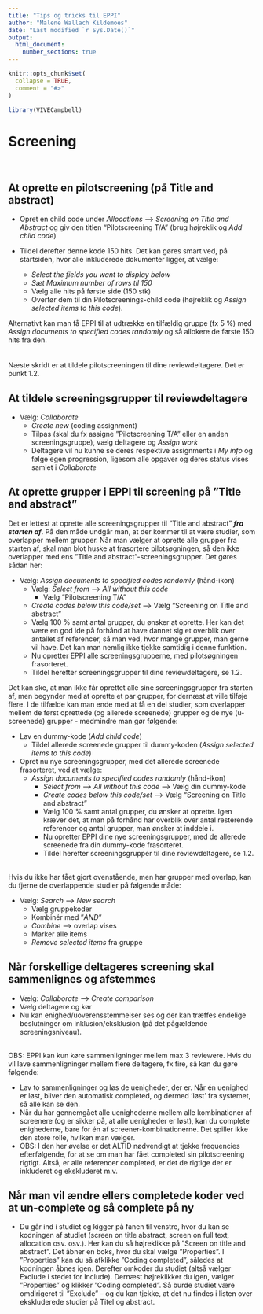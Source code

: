 ```yaml
---
title: "Tips og tricks til EPPI"
author: "Malene Wallach Kildemoes"
date: "Last modified `r Sys.Date()`"
output: 
  html_document:
    number_sections: true
---
```


```r
knitr::opts_chunk$set(
  collapse = TRUE,
  comment = "#>"
)
```

```r
library(VIVECampbell)
```

# Screening  

\


## **At oprette en pilotscreening (på Title and abstract)**

* Opret en child code under *Allocations* --> *Screening on Title and Abstract* og giv den titlen “Pilotscreening T/A” (brug højreklik og *Add child code*)

* Tildel derefter denne kode 150 hits. Det kan gøres smart ved, på startsiden, hvor alle inkluderede dokumenter ligger, at vælge:  
  + *Select the fields you want to display below *
  + *Sæt Maximum number of rows til 150* 
  + Vælg alle hits på første side (150 stk) 
  + Overfør dem til din Pilotscreenings-child code (højreklik og *Assign selected items to this code*).  

Alternativt kan man få EPPI til at udtrække en tilfældig gruppe (fx 5 %) med *Assign documents to specified codes randomly* og så allokere de første 150 hits fra den.   
\
\
Næste skridt er at tildele pilotscreeningen til dine reviewdeltagere. Det er punkt 1.2. 

## **At tildele screeningsgrupper til reviewdeltagere**

* Vælg: *Collaborate*
  + *Create new* (coding assignment) 
  + Tilpas (skal du fx assigne ”Pilotscreening T/A” eller en anden screeningsgruppe), vælg deltagere og *Assign work* 
  + Deltagere vil nu kunne se deres respektive assignments i *My info* og følge egen progression, ligesom alle opgaver og deres status vises samlet i *Collaborate*
  

## **At oprette grupper i EPPI til screening på ”Title and abstract”**
Det er lettest at oprette alle screeningsgrupper til ”Title and abstract” ***fra starten af***. På den måde undgår man, at der kommer til at være studier, som overlapper mellem grupper. Når man vælger at oprette alle grupper fra starten af, skal man blot huske at frasortere pilotsøgningen, så den ikke overlapper med ens ”Title and abstract”-screeningsgrupper. Det gøres sådan her:

* Vælg: *Assign documents to specified codes randomly* (hånd-ikon)
  + Vælg: *Select from* --> *All without this code*
    - Vælg “Pilotscreening T/A”
  + *Create codes below this code/set* --> Vælg “Screening on Title and abstract” 
  + Vælg 100 % samt antal grupper, du ønsker at oprette. Her kan det være en god ide på forhånd at have dannet sig et overblik over antallet af referencer, så man ved, hvor mange grupper, man gerne vil have. Det kan man nemlig ikke tjekke samtidig i denne funktion. 
  + Nu opretter EPPI alle screeningsgrupperne, med pilotsøgningen frasorteret.  
  + Tildel herefter screeningsgrupper til dine reviewdeltagere, se 1.2.                                   

Det kan ske, at man ikke får oprettet alle sine screeningsgrupper fra starten af, men begynder med at oprette et par grupper, for dernæst at ville tilføje flere. I de tilfælde kan man ende med at få en del studier, som overlapper mellem de først oprettede (og allerede screenede) grupper og de nye (u-screenede) grupper - medmindre man gør følgende: 

* Lav en dummy-kode (*Add child code*)
  + Tildel allerede screenede grupper til dummy-koden (*Assign selected items to this code*)  
* Opret nu nye screeningsgrupper, med det allerede screenede frasorteret, ved at vælge: 
  + *Assign documents to specified codes randomly* (hånd-ikon)
    - *Select from* --> *All without this code* --> Vælg din dummy-kode
    - *Create codes below this code/set* --> Vælg “Screening on Title and abstract”
    - Vælg 100 % samt antal grupper, du ønsker at oprette. Igen kræver det, at man på forhånd har overblik over antal resterende referencer og antal grupper, man ønsker at inddele i. 
    - Nu opretter EPPI dine nye screeningsgrupper, med de allerede screenede fra din dummy-kode frasorteret.  
    - Tildel herefter screeningsgrupper til dine reviewdeltagere, se 1.2.          
  
\
Hvis du ikke har fået gjort ovenstående, men har grupper med overlap, kan du fjerne de overlappende studier på følgende måde: 

* Vælg: *Search* --> *New search* 
  + Vælg gruppekoder 
  + Kombinér med ”*AND*”
  + *Combine* --> overlap vises  
  + Marker alle items 
  + *Remove selected items* fra gruppe

## **Når forskellige deltageres screening skal sammenlignes og afstemmes** 

*	Vælg: *Collaborate* --> *Create comparison* 
*	Vælg deltagere og kør 
*	Nu kan enighed/uoverensstemmelser ses og der kan træffes endelige beslutninger om inklusion/eksklusion (på det pågældende screeningsniveau).  
  
\
OBS: EPPI kan kun køre sammenligninger mellem max 3 reviewere. Hvis du vil lave sammenligninger mellem flere deltagere, fx fire, så kan du gøre følgende: 

*	Lav to sammenligninger og løs de uenigheder, der er. Når én uenighed er løst, bliver den automatisk completed, og dermed ’løst’ fra systemet, så alle kan se den. 
*	Når du har gennemgået alle uenighederne mellem alle kombinationer af screenere (og er sikker på, at alle uenigheder er løst), kan du complete enighederne, bare for én af screener-kombinationerne. Det spiller ikke den store rolle, hvilken man vælger. 
*	OBS: I den her øvelse er det ALTID nødvendigt at tjekke frequencies efterfølgende, for at se om man har fået completed sin pilotscreening rigtigt. Altså, er alle referencer completed, er det de rigtige der er inkluderet og ekskluderet m.v.

## **Når man vil ændre ellers completede koder ved at un-complete og så complete på ny** 

* Du går ind i studiet og kigger på fanen til venstre, hvor du kan se kodningen af studiet (screen on title abstract, screen on full text, allocation osv. osv.). Her kan du så højreklikke på ”Screen on title and abstract”. Det åbner en boks, hvor du skal vælge ”Properties”. I ”Properties” kan du så afklikke ”Coding completed”, således at kodningen åbnes igen. Derefter omkoder du studiet (altså vælger Exclude i stedet for Include). Dernæst højreklikker du igen, vælger ”Properties” og klikker ”Coding completed”. Så burde studiet være omdirigeret til ”Exclude” – og du kan tjekke, at det nu findes i listen over ekskluderede studier på Titel og abstract.
